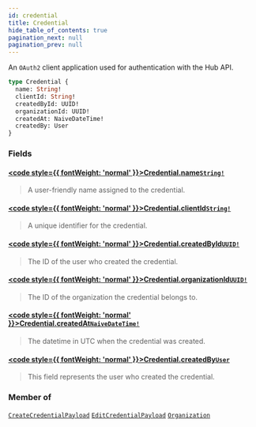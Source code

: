 ```yaml
---
id: credential
title: Credential
hide_table_of_contents: true
pagination_next: null
pagination_prev: null
---
```








An `OAuth2` client application used for authentication with the Hub API.

```graphql
type Credential {
  name: String!
  clientId: String!
  createdById: UUID!
  organizationId: UUID!
  createdAt: NaiveDateTime!
  createdBy: User
}
```


### Fields

#### [<code style={{ fontWeight: 'normal' }}>Credential.<b>name</b></code>](#)<Bullet />[`String!`](/api/scalars/string) <Badge class="secondary" text="non-null"/> <Badge class="secondary" text="scalar"/>
> A user-friendly name assigned to the credential.
> 

#### [<code style={{ fontWeight: 'normal' }}>Credential.<b>clientId</b></code>](#)<Bullet />[`String!`](/api/scalars/string) <Badge class="secondary" text="non-null"/> <Badge class="secondary" text="scalar"/>
> A unique identifier for the credential.
> 

#### [<code style={{ fontWeight: 'normal' }}>Credential.<b>createdById</b></code>](#)<Bullet />[`UUID!`](/api/scalars/uuid) <Badge class="secondary" text="non-null"/> <Badge class="secondary" text="scalar"/>
> The ID of the user who created the credential.
> 

#### [<code style={{ fontWeight: 'normal' }}>Credential.<b>organizationId</b></code>](#)<Bullet />[`UUID!`](/api/scalars/uuid) <Badge class="secondary" text="non-null"/> <Badge class="secondary" text="scalar"/>
> The ID of the organization the credential belongs to.
> 

#### [<code style={{ fontWeight: 'normal' }}>Credential.<b>createdAt</b></code>](#)<Bullet />[`NaiveDateTime!`](/api/scalars/naive-date-time) <Badge class="secondary" text="non-null"/> <Badge class="secondary" text="scalar"/>
> The datetime in UTC when the credential was created.
> 

#### [<code style={{ fontWeight: 'normal' }}>Credential.<b>createdBy</b></code>](#)<Bullet />[`User`](/api/objects/user) <Badge class="secondary" text="object"/>
> This field represents the user who created the credential.
> 



### Member of

[`CreateCredentialPayload`](/api/objects/create-credential-payload)  <Badge class="secondary" text="object"/><Bullet />[`EditCredentialPayload`](/api/objects/edit-credential-payload)  <Badge class="secondary" text="object"/><Bullet />[`Organization`](/api/objects/organization)  <Badge class="secondary" text="object"/>



